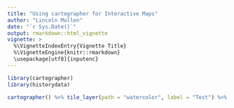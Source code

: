 ```yaml
---
title: "Using cartographer for Interactive Maps"
author: "Lincoln Mullen"
date: "`r Sys.Date()`"
output: rmarkdown::html_vignette
vignette: >
  %\VignetteIndexEntry{Vignette Title}
  %\VignetteEngine{knitr::rmarkdown}
  \usepackage[utf8]{inputenc}
---
```


```r
library(cartographer)
library(historydata)

cartographer() %>% tile_layer(path = "watercolor", label = "Test") %>% points_layer(catholic_dioceses, color = "green", size = 5, label = "Dioceses")
```

